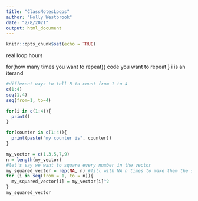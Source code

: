 ```yaml
---
title: "ClassNotesLoops"
author: "Holly Westbrook"
date: "2/8/2021"
output: html_document
---
```


```r
knitr::opts_chunk$set(echo = TRUE)
```

real loop hours

for(how many times you want to repeat){
    code you want to repeat
}
i is an iterand
```r
#different ways to tell R to count from 1 to 4
c(1:4)
seq(1,4)
seq(from=1, to=4)

for(i in c(1:4)){
  print()  
}

for(counter in c(1:4)){
  print(paste("my counter is", counter))
}

my_vector = c(1,3,5,7,9)
n = length(my_vector)
#let's say we want to square every number in the vector
my_squared_vector = rep(NA, n) #fill with NA n times to make them the same length
for (i in seq(from = 1, to = n)){
  my_squared_vector[i] = my_vector[i]^2
}
my_squared_vector
```